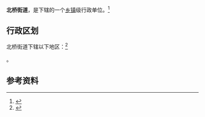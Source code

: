{{中国乡级行政区|32/05/07/004/000}}

'''北桥街道'''，是{{PRC admin/fullname|32/05/07/004/000|3}}下辖的一个[[乡镇|乡镇]]级行政单位。<ref>{{PRC admin/ref sgc|{{PRC admin/parent|32/05/07/004/000}}}}</ref>

== 行政区划 ==

北桥街道下辖以下地区：<ref>{{PRC admin/ref sgc|32/05/07/004/000}}</ref>

{{PRC admin/children|32/05/07/004/000}}。

== 参考资料 ==

{{reflist}}

{{行政区划小作品}}
{{PRC admin/navcat|32/05/07/004/000}}